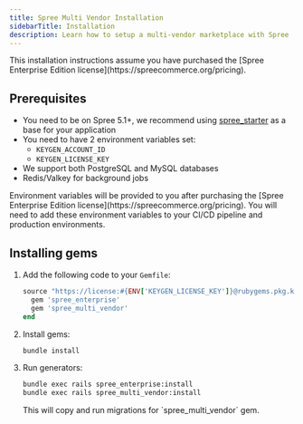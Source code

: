 ```yaml
---
title: Spree Multi Vendor Installation
sidebarTitle: Installation
description: Learn how to setup a multi-vendor marketplace with Spree
---
```


<Warning>
  This installation instructions assume you have purchased the [Spree Enterprise Edition license](https://spreecommerce.org/pricing).
</Warning>

## Prerequisites

* You need to be on Spree 5.1+, we recommend using [spree_starter](https://github.com/spree/spree_starter) as a base for your application
* You need to have 2 environment variables set:
  * `KEYGEN_ACCOUNT_ID`
  * `KEYGEN_LICENSE_KEY`
* We support both PostgreSQL and MySQL databases
* Redis/Valkey for background jobs

<Info>
  Environment variables will be provided to you after purchasing the [Spree Enterprise Edition license](https://spreecommerce.org/pricing).
</Info>

<Warning>
  You will need to add these environment variables to your CI/CD pipeline and production environments.
</Warning>

## Installing gems

1. Add the following code to your `Gemfile`:

    ```ruby
    source "https://license:#{ENV['KEYGEN_LICENSE_KEY']}@rubygems.pkg.keygen.sh/#{ENV['KEYGEN_ACCOUNT_ID']}" do
      gem 'spree_enterprise'
      gem 'spree_multi_vendor'
    end
    ```

2. Install gems:

    ```bash
    bundle install
    ```

3. Run generators:

    ```bash
    bundle exec rails spree_enterprise:install 
    bundle exec rails spree_multi_vendor:install
    ```

    <Info>
      This will copy and run migrations for `spree_multi_vendor` gem.
    </Info>
